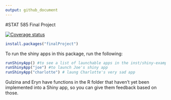 ```yaml
---
output: github_document
---
```


<!-- README.md is generated from README.Rmd. Please edit that file -->

#STAT 585 Final Project

[![Coverage status](https://codecov.io/gh/jzemmels/finalProject/branch/master/graph/badge.svg)](https://codecov.io/github/jzemmels/finalProject?branch=master)

```r
install.packages("finalProject")
```

To run the shiny apps in this package, run the following:

```r
runShinyApp() #to see a list of launchable apps in the inst/shiny-examples folder
runShinyApp("joe") #to launch Joe's shiny app
runShinyApp("charlotte") # laung Charlotte's very sad app
```


Gulzina and Eryn have functions in the R folder that haven't yet been implemented into a Shiny app, so you can give them feedback based on those.

<!--Look at this cool plot:

```r
library(finalProject)

plotNormal(mu=5,sigma=2,alpha = .1,obs=.5)
```

We can also generate random samples from a normal distribution and plot their averages:

```r
set.seed(123456)
dat <- randomSample(mu=0,sigma=1,sampleSize = 25,numSamples = 100)

# Histogram of values from the last of these random samples:
randomSample_histogram(sampleData = dat,binwidth = .25,variableName = "Height",plotly = FALSE)

# Data frame of sample means from the 100 amples generated above
means <- updateSampleMeans(sampleMeans = NULL,sampleData = dat) #leaving sampleMeans argument null will generate a new vector. Can pass an existing data frame of sample means, however.

# Histogram of these sample means
sampleMeans_histogram(sampleMeans = means,binwidth = .1,variableName = "Height",plotly = FALSE)
```
-->
